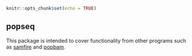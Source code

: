 ```r
knitr::opts_chunk$set(echo = TRUE)
```
## popseq

This package is intended to cover functionality from other programs such as [samfire](https://github.com/cjri/samfire/) and [popbam](https://gitlab.com/lummei/POPBAM/).
